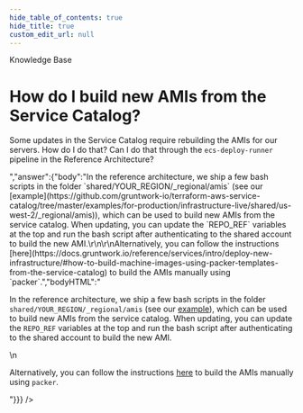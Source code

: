 ```yaml
---
hide_table_of_contents: true
hide_title: true
custom_edit_url: null
---
```



<CenterLayout>
<span class="title">Knowledge Base</span>
<h1>How do I build new AMIs from the Service Catalog?</h1>
<GitHub json={{"id":"D_kwDOF8slf84AO3ZK","number":218,"author":{"login":"yorinasub17"},"title":"How do I build new AMIs from the Service Catalog?","body":"Some updates in the Service Catalog require rebuilding the AMIs for our servers. How do I do that? Can I do that through the `ecs-deploy-runner` pipeline in the Reference Architecture?","bodyHTML":"<p dir=\"auto\">Some updates in the Service Catalog require rebuilding the AMIs for our servers. How do I do that? Can I do that through the <code class=\"notranslate\">ecs-deploy-runner</code> pipeline in the Reference Architecture?</p>","answer":{"body":"In the reference architecture, we ship a few bash scripts in the folder `shared/YOUR_REGION/_regional/amis` (see our [example](https://github.com/gruntwork-io/terraform-aws-service-catalog/tree/master/examples/for-production/infrastructure-live/shared/us-west-2/_regional/amis)), which can be used to build new AMIs from the service catalog. When updating, you can update the `REPO_REF` variables at the top and run the bash script after authenticating to the shared account to build the new AMI.\r\n\r\nAlternatively, you can follow the instructions [here](https://docs.gruntwork.io/reference/services/intro/deploy-new-infrastructure/#how-to-build-machine-images-using-packer-templates-from-the-service-catalog) to build the AMIs manually using `packer`.","bodyHTML":"<p dir=\"auto\">In the reference architecture, we ship a few bash scripts in the folder <code class=\"notranslate\">shared/YOUR_REGION/_regional/amis</code> (see our <a href=\"https://github.com/gruntwork-io/terraform-aws-service-catalog/tree/master/examples/for-production/infrastructure-live/shared/us-west-2/_regional/amis\">example</a>), which can be used to build new AMIs from the service catalog. When updating, you can update the <code class=\"notranslate\">REPO_REF</code> variables at the top and run the bash script after authenticating to the shared account to build the new AMI.</p>\n<p dir=\"auto\">Alternatively, you can follow the instructions <a href=\"https://docs.gruntwork.io/reference/services/intro/deploy-new-infrastructure/#how-to-build-machine-images-using-packer-templates-from-the-service-catalog\" rel=\"nofollow\">here</a> to build the AMIs manually using <code class=\"notranslate\">packer</code>.</p>"}}} />

</CenterLayout>
  

<!-- ##DOCS-SOURCER-START
{
  "sourcePlugin": "github-discussions",
  "hash": "8a4646196975e7a16efbb4e159ca950a"
}
##DOCS-SOURCER-END -->
